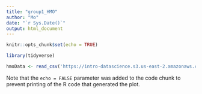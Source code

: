 ```yaml
---
title: "group1_HMO"
author: "Mo"
date: "`r Sys.Date()`"
output: html_document
---
```


```r
knitr::opts_chunk$set(echo = TRUE)
```

```r
library(tidyverse)
```

```r
hmoData <- read_csv('https://intro-datascience.s3.us-east-2.amazonaws.com/HMO_data.csv')
```

Note that the `echo = FALSE` parameter was added to the code chunk to prevent printing of the R code that generated the plot.
